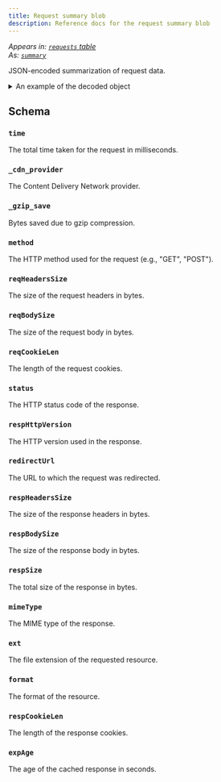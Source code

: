 ```yaml
---
title: Request summary blob
description: Reference docs for the request summary blob
---
```


_Appears in: [`requests` table](/reference/tables/requests/)_\
_As: [`summary`](/reference/tables/requests/#summary)_

JSON-encoded summarization of request data.

<details>
<summary>An example of the decoded object</summary>
```json
{
    "_cdn_provider": "Edgecast",
    "_gzip_save": 0,
    "expAge": 604800,
    "ext": "",
    "format": "",
    "method": "GET",
    "mimeType": "text/html",
    "redirectUrl": null,
    "reqBodySize": null,
    "reqCookieLen": 0,
    "reqHeadersSize": 683,
    "respBodySize": 648,
    "respCookieLen": 0,
    "respHeadersSize": 376,
    "respHttpVersion": "HTTP/2",
    "respSize": 648,
    "status": 200,
    "time": 285,
    "type": "html"
}
```
</details>

## Schema

### `time`

The total time taken for the request in milliseconds.

### `_cdn_provider`

The Content Delivery Network provider.

### `_gzip_save`

Bytes saved due to gzip compression.

### `method`

The HTTP method used for the request (e.g., "GET", "POST").

### `reqHeadersSize`

The size of the request headers in bytes.

### `reqBodySize`

The size of the request body in bytes.

### `reqCookieLen`

The length of the request cookies.

### `status`

The HTTP status code of the response.

### `respHttpVersion`

The HTTP version used in the response.

### `redirectUrl`

The URL to which the request was redirected.

### `respHeadersSize`

The size of the response headers in bytes.

### `respBodySize`

The size of the response body in bytes.

### `respSize`

The total size of the response in bytes.

### `mimeType`

The MIME type of the response.

### `ext`

The file extension of the requested resource.

### `format`

The format of the resource.

### `respCookieLen`

The length of the response cookies.

### `expAge`

The age of the cached response in seconds.
